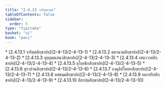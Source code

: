 ```yaml
---
title: "2.4.13 จาริตฺตวคฺค"
tableOfContents: false
sidebar:
  order: 5
type: "tipitaka"
basket: "vi"
book: "paci"
---
```



<DynamicBreadcrumb />



<TableOfContents book="paci" section="2.4.13">
* [2.4.13.1 จาริตฺตสิกฺขาปท](2-4-13/2-4-13-1)
* [2.4.13.2 มหานามสิกฺขาปท](2-4-13/2-4-13-2)
* [2.4.13.3 อุยฺยุตฺตเสนาสิกฺขาปท](2-4-13/2-4-13-3)
* [2.4.13.4 เสนาวาสสิกฺขาปท](2-4-13/2-4-13-4)
* [2.4.13.5 อุโยฺยธิกสิกฺขาปท](2-4-13/2-4-13-5)
* [2.4.13.6 สุราปานสิกฺขาปท](2-4-13/2-4-13-6)
* [2.4.13.7 องฺคุลิปโตทกสิกฺขาปท](2-4-13/2-4-13-7)
* [2.4.13.8 หสธมฺมสิกฺขาปท](2-4-13/2-4-13-8)
* [2.4.13.9 อนาทริยสิกฺขาปท](2-4-13/2-4-13-9)
* [2.4.13.10 ภิํสาปนสิกฺขาปท](2-4-13/2-4-13-10)
</TableOfContents>